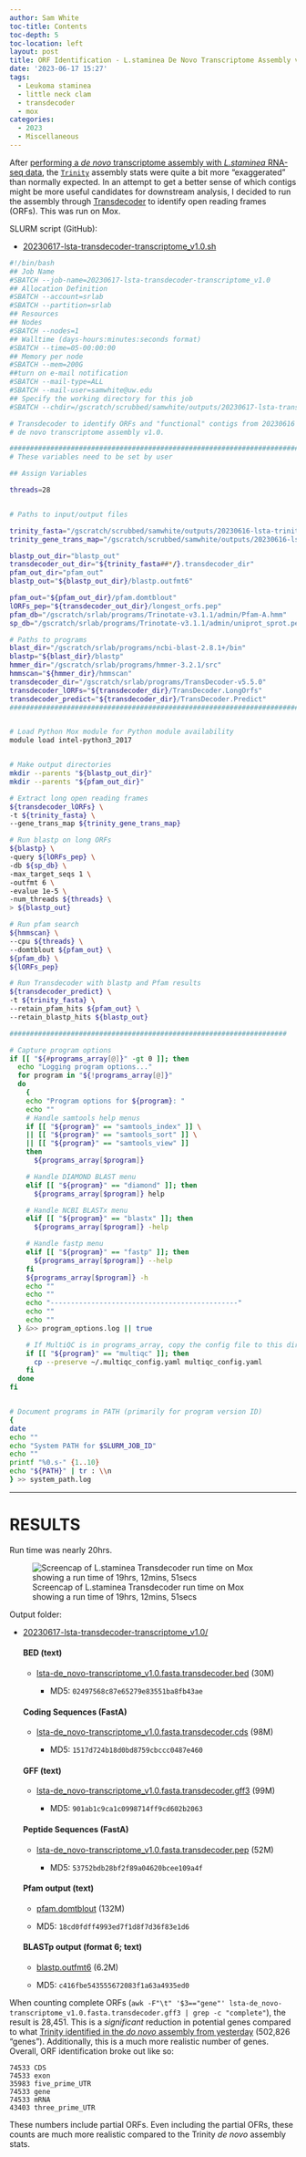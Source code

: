 ```yaml
---
author: Sam White
toc-title: Contents
toc-depth: 5
toc-location: left
layout: post
title: ORF Identification - L.staminea De Novo Transcriptome Assembly v1.0 Using Transdecoder on Mox
date: '2023-06-17 15:27'
tags: 
  - Leukoma staminea
  - little neck clam
  - transdecoder
  - mox
categories: 
  - 2023
  - Miscellaneous
---
```

After [performing a _de novo_ transcriptome assembly with _L.staminea_ RNA-seq data](https://robertslab.github.io/sams-notebook/posts/2023/2023-06-16-Transcriptome-Assembly---De-Novo-L.staminea-Trimmed-RNAseq-Using-Trinity-on-Mox/), the [`Trinity`](https://github.com/trinityrnaseq/trinityrnaseq/wiki) assembly stats were quite a bit more "exaggerated" than normally expected. In an attempt to get a better sense of which contigs might be more useful candidates for downstream analysis, I decided to run the assembly through [Transdecoder](https://github.com/TransDecoder/TransDecoder/wiki) to identify open reading frames (ORFs). This was run on Mox.

SLURM script (GitHub):

- [20230617-lsta-transdecoder-transcriptome_v1.0.sh](https://github.com/RobertsLab/sams-notebook/blob/master/sbatch_scripts/20230617-lsta-transdecoder-transcriptome_v1.0.sh)

```bash
#!/bin/bash
## Job Name
#SBATCH --job-name=20230617-lsta-transdecoder-transcriptome_v1.0
## Allocation Definition
#SBATCH --account=srlab
#SBATCH --partition=srlab
## Resources
## Nodes
#SBATCH --nodes=1
## Walltime (days-hours:minutes:seconds format)
#SBATCH --time=05-00:00:00
## Memory per node
#SBATCH --mem=200G
##turn on e-mail notification
#SBATCH --mail-type=ALL
#SBATCH --mail-user=samwhite@uw.edu
## Specify the working directory for this job
#SBATCH --chdir=/gscratch/scrubbed/samwhite/outputs/20230617-lsta-transdecoder-transcriptome_v1.0

# Transdecoder to identify ORFs and "functional" contigs from 20230616 L.staminea
# de novo transcriptome assembly v1.0.

###################################################################################
# These variables need to be set by user

## Assign Variables

threads=28


# Paths to input/output files

trinity_fasta="/gscratch/scrubbed/samwhite/outputs/20230616-lsta-trinity-RNAseq/lsta-de_novo-transcriptome_v1.0.fasta"
trinity_gene_trans_map="/gscratch/scrubbed/samwhite/outputs/20230616-lsta-trinity-RNAseq/lsta-de_novo-transcriptome_v1.0.fasta.gene_trans_map"

blastp_out_dir="blastp_out"
transdecoder_out_dir="${trinity_fasta##*/}.transdecoder_dir"
pfam_out_dir="pfam_out"
blastp_out="${blastp_out_dir}/blastp.outfmt6"

pfam_out="${pfam_out_dir}/pfam.domtblout"
lORFs_pep="${transdecoder_out_dir}/longest_orfs.pep"
pfam_db="/gscratch/srlab/programs/Trinotate-v3.1.1/admin/Pfam-A.hmm"
sp_db="/gscratch/srlab/programs/Trinotate-v3.1.1/admin/uniprot_sprot.pep"

# Paths to programs
blast_dir="/gscratch/srlab/programs/ncbi-blast-2.8.1+/bin"
blastp="${blast_dir}/blastp"
hmmer_dir="/gscratch/srlab/programs/hmmer-3.2.1/src"
hmmscan="${hmmer_dir}/hmmscan"
transdecoder_dir="/gscratch/srlab/programs/TransDecoder-v5.5.0"
transdecoder_lORFs="${transdecoder_dir}/TransDecoder.LongOrfs"
transdecoder_predict="${transdecoder_dir}/TransDecoder.Predict"
###################################################################################


# Load Python Mox module for Python module availability
module load intel-python3_2017


# Make output directories
mkdir --parents "${blastp_out_dir}"
mkdir --parents "${pfam_out_dir}"

# Extract long open reading frames
${transdecoder_lORFs} \
-t ${trinity_fasta} \
--gene_trans_map ${trinity_gene_trans_map}

# Run blastp on long ORFs
${blastp} \
-query ${lORFs_pep} \
-db ${sp_db} \
-max_target_seqs 1 \
-outfmt 6 \
-evalue 1e-5 \
-num_threads ${threads} \
> ${blastp_out}

# Run pfam search
${hmmscan} \
--cpu ${threads} \
--domtblout ${pfam_out} \
${pfam_db} \
${lORFs_pep}

# Run Transdecoder with blastp and Pfam results
${transdecoder_predict} \
-t ${trinity_fasta} \
--retain_pfam_hits ${pfam_out} \
--retain_blastp_hits ${blastp_out}

####################################################################

# Capture program options
if [[ "${#programs_array[@]}" -gt 0 ]]; then
  echo "Logging program options..."
  for program in "${!programs_array[@]}"
  do
    {
    echo "Program options for ${program}: "
    echo ""
    # Handle samtools help menus
    if [[ "${program}" == "samtools_index" ]] \
    || [[ "${program}" == "samtools_sort" ]] \
    || [[ "${program}" == "samtools_view" ]]
    then
      ${programs_array[$program]}

    # Handle DIAMOND BLAST menu
    elif [[ "${program}" == "diamond" ]]; then
      ${programs_array[$program]} help

    # Handle NCBI BLASTx menu
    elif [[ "${program}" == "blastx" ]]; then
      ${programs_array[$program]} -help

    # Handle fastp menu
    elif [[ "${program}" == "fastp" ]]; then
      ${programs_array[$program]} --help
    fi
    ${programs_array[$program]} -h
    echo ""
    echo ""
    echo "----------------------------------------------"
    echo ""
    echo ""
  } &>> program_options.log || true

    # If MultiQC is in programs_array, copy the config file to this directory.
    if [[ "${program}" == "multiqc" ]]; then
      cp --preserve ~/.multiqc_config.yaml multiqc_config.yaml
    fi
  done
fi


# Document programs in PATH (primarily for program version ID)
{
date
echo ""
echo "System PATH for $SLURM_JOB_ID"
echo ""
printf "%0.s-" {1..10}
echo "${PATH}" | tr : \\n
} >> system_path.log
```


---

# RESULTS

Run time was nearly 20hrs.

![Screencap of L.staminea Transdecoder run time on Mox showing a run time of 19hrs, 12mins, 51secs](https://github.com/RobertsLab/sams-notebook/blob/master/images/screencaps/20230617-lsta-transdecoder-transcriptome_v1.0-runtime.png?raw=true)

Output folder:

- [20230617-lsta-transdecoder-transcriptome_v1.0/](https://gannet.fish.washington.edu/Atumefaciens/20230617-lsta-transdecoder-transcriptome_v1.0/)

  #### BED (text)
  - [lsta-de_novo-transcriptome_v1.0.fasta.transdecoder.bed](https://gannet.fish.washington.edu/Atumefaciens/20230617-lsta-transdecoder-transcriptome_v1.0/lsta-de_novo-transcriptome_v1.0.fasta.transdecoder.bed) (30M)

    - MD5: `02497568c87e65279e83551ba8fb43ae`

  #### Coding Sequences (FastA)
  - [lsta-de_novo-transcriptome_v1.0.fasta.transdecoder.cds](https://gannet.fish.washington.edu/Atumefaciens/20230617-lsta-transdecoder-transcriptome_v1.0/lsta-de_novo-transcriptome_v1.0.fasta.transdecoder.cds) (98M)

    - MD5: `1517d724b18d0bd8759cbccc0487e460`

  #### GFF (text)
  - [lsta-de_novo-transcriptome_v1.0.fasta.transdecoder.gff3](https://gannet.fish.washington.edu/Atumefaciens/20230617-lsta-transdecoder-transcriptome_v1.0/lsta-de_novo-transcriptome_v1.0.fasta.transdecoder.gff3) (99M)

    - MD5: `901ab1c9ca1c0998714ff9cd602b2063`

  #### Peptide Sequences (FastA)
  - [lsta-de_novo-transcriptome_v1.0.fasta.transdecoder.pep](https://gannet.fish.washington.edu/Atumefaciens/20230617-lsta-transdecoder-transcriptome_v1.0/lsta-de_novo-transcriptome_v1.0.fasta.transdecoder.pep) (52M)

    - MD5: `53752bdb28bf2f89a04620bcee109a4f`

  #### Pfam output (text)
  - [pfam.domtblout](https://gannet.fish.washington.edu/Atumefaciens/20230617-lsta-transdecoder-transcriptome_v1.0/pfam_out/pfam.domtblout) (132M)

  - MD5: `18cd0fdff4993ed7f1d8f7d36f83e1d6`

  #### BLASTp output (format 6; text)
  - [blastp.outfmt6](https://gannet.fish.washington.edu/Atumefaciens/20230617-lsta-transdecoder-transcriptome_v1.0/blastp_out/blastp.outfmt6) (6.2M)

  - MD5: `c416fbe543555672083f1a63a4935ed0`

When counting complete ORFs (`awk -F"\t" '$3=="gene"' lsta-de_novo-transcriptome_v1.0.fasta.transdecoder.gff3 | grep -c "complete"`), the result is 28,451. This is a _significant_ reduction in potential genes compared to what [Trinity identified in the _do novo_ assembly from yesterday](https://robertslab.github.io/sams-notebook/posts/2023/2023-06-16-Transcriptome-Assembly---De-Novo-L.staminea-Trimmed-RNAseq-Using-Trinity-on-Mox/) (502,826 "genes"). Additionally, this is a much more realistic number of genes. Overall, ORF identification broke out like so:

```
74533 CDS
74533 exon
35983 five_prime_UTR
74533 gene
74533 mRNA
43403 three_prime_UTR
```

These numbers include partial ORFs. Even including the partial OFRs, these counts are much more realistic compared to the Trinity _de novo_ assembly stats. 